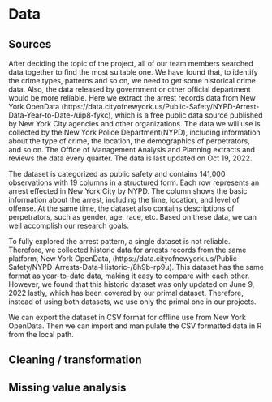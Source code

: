# Data 

## Sources
After deciding the topic of the project, all of our team members searched data together to find the most suitable one. We have found that, to identify the crime types, patterns and so on, we need to get some historical crime data. Also, the data released by government or other official department would be more reliable. Here we extract the arrest records data from New York OpenData (https://data.cityofnewyork.us/Public-Safety/NYPD-Arrest-Data-Year-to-Date-/uip8-fykc), which is a free public data source published by New York City agencies and other organizations. The data we will use is collected by the New York Police Department(NYPD), including information about the type of crime, the location, the demographics of perpetrators, and so on. The Office of Management Analysis and Planning extracts and reviews the data every quarter. The data is last updated on Oct 19, 2022. 

The dataset is categorized as public safety and contains 141,000 observations with 19 columns in a structured form. Each row represents an arrest effected in New York City by NYPD. The column shows the basic information about the arrest, including the time, location, and level of offense. At the same time, the dataset also contains descriptions of perpetrators, such as gender, age, race, etc. Based on these data, we can well accomplish our research goals.

To fully explored the arrest pattern, a single dataset is not reliable. Therefore, we collected historic data for arrests records from the same platform, New York OpenData,  (https://data.cityofnewyork.us/Public-Safety/NYPD-Arrests-Data-Historic-/8h9b-rp9u). This dataset has the same format as year-to-date data, making it easy to compare with each other. However, we found that this historic dataset was only updated on June 9, 2022 lastly, which has been covered by our primal dataset. Therefore, instead of using both datasets, we use only the primal one in our projects.

We can export the dataset in CSV format for offline use from New York OpenData. Then we can import and manipulate the CSV formatted data in R from the local path.

## Cleaning / transformation

## Missing value analysis

